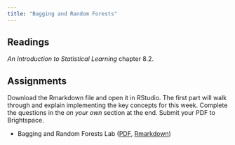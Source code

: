 ```yaml
---
title: "Bagging and Random Forests"
---
```




## Readings

*An Introduction to Statistical Learning* chapter 8.2.


## Assignments

Download the Rmarkdown file and open it in RStudio. The first part will walk through and explain implementing the key concepts for this week. Complete the questions in the *on your own* section at the end. Submit your PDF to Brightspace.

* Bagging and Random Forests Lab ([PDF](/assignments/bagging_and_random_forests/bagging_and_random_forests.pdf), [Rmarkdown](/assignments/bagging_and_random_forests/bagging_and_random_forests.Rmd))

